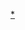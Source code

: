 {{Userbox-2
  |border-c = #E6E6FA
  |border-s = 1
  |id1-c    = #99ff99
  |id1-s    = 16
  |id1-fc   = #008080
  |id2-c    = #ff9999
  |id2-s    = 12
  |id2-fc   = #DC143C
  |info-c   = #ffffff
  |info-s   = 20
  |info-fc  = #FF4500
  |id1      = <span lang="zh" style="font-family: MS PGothic,宋体; ">APH</span>
  |id2      = {{lang|ja|ヘタ<br>リア}}
  |info     = <center>[[義呆利 Axis Powers|<font color="#FF4500">Pasta~♪</font>]]<center>
}}<includeonly>[[Category:喜歡Axis Powers Hetalia的維基人|{{PAGENAME}}]]</includeonly><noinclude>[[Category:喜歡Axis Powers Hetalia的維基人|*]]</noinclude>
